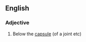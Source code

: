 ==English==

===Adjective===
{{en-adj|-}}

# {{context|biology|lang=en}} Below the [[capsule]] (of a joint etc)